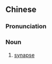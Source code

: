 {{also|突触}}
==Chinese==
{{zh-forms|s=突触}}

===Pronunciation===
{{zh-pron
|m=突chù
|c=dat6 cuk1
|cat=n
}}

===Noun===
{{zh-noun}}

# {{lb|zh|neuroanatomy|cytology}} [[synapse]]
